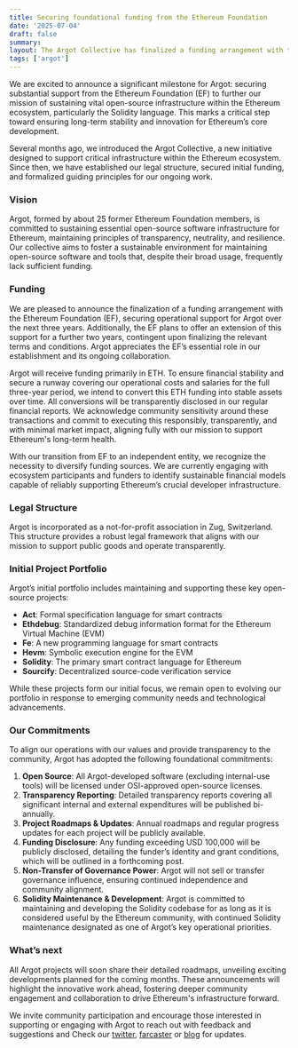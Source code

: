 ```yaml
---
title: Securing foundational funding from the Ethereum Foundation
date: '2025-07-04'
draft: false
summary: 
layout: The Argot Collective has finalized a funding arrangement with the Ethereum Foundation, securing operational support over the next three years, with a pathway to extending support for an additional 2 years.
tags: ['argot']
---
```


We are excited to announce a significant milestone for Argot: securing substantial support from the Ethereum Foundation (EF) to further our mission of sustaining vital open-source infrastructure within the Ethereum ecosystem, particularly the Solidity language. This marks a critical step toward ensuring long-term stability and innovation for Ethereum’s core development.

Several months ago, we introduced the Argot Collective, a new initiative designed to support critical infrastructure within the Ethereum ecosystem. Since then, we have established our legal structure, secured initial funding, and formalized guiding principles for our ongoing work.

### Vision
Argot, formed by about 25 former Ethereum Foundation members, is committed to sustaining essential open-source software infrastructure for Ethereum, maintaining principles of transparency, neutrality, and resilience. Our collective aims to foster a sustainable environment for maintaining open-source software and tools that, despite their broad usage, frequently lack sufficient funding.

### Funding
We are pleased to announce the finalization of a funding arrangement with the Ethereum Foundation (EF), securing operational support for Argot over the next three years. Additionally, the EF plans to offer an extension of this support for a further two years, contingent upon finalizing the relevant terms and conditions. Argot appreciates the EF’s essential role in our establishment and its ongoing collaboration.

Argot will receive funding primarily in ETH. To ensure financial stability and secure a runway covering our operational costs and salaries for the full three-year period, we intend to convert this ETH funding into stable assets over time. All conversions will be transparently disclosed in our regular financial reports. We acknowledge community sensitivity around these transactions and commit to executing this responsibly, transparently, and with minimal market impact, aligning fully with our mission to support Ethereum's long-term health.

With our transition from EF to an independent entity, we recognize the necessity to diversify funding sources. We are currently engaging with ecosystem participants and funders to identify sustainable financial models capable of reliably supporting Ethereum’s crucial developer infrastructure.

### Legal Structure
Argot is incorporated as a not-for-profit association in Zug, Switzerland. This structure provides a robust legal framework that aligns with our mission to support public goods and operate transparently.

### Initial Project Portfolio
Argot’s initial portfolio includes maintaining and supporting these key open-source projects:

- **Act**: Formal specification language for smart contracts
- **Ethdebug**: Standardized debug information format for the Ethereum Virtual Machine (EVM)
- **Fe**: A new programming language for smart contracts
- **Hevm**: Symbolic execution engine for the EVM
- **Solidity**: The primary smart contract language for Ethereum
- **Sourcify**: Decentralized source-code verification service

While these projects form our initial focus, we remain open to evolving our portfolio in response to emerging community needs and technological advancements.

### Our Commitments
To align our operations with our values and provide transparency to the community, Argot has adopted the following foundational commitments:

1. **Open Source**: All Argot-developed software (excluding internal-use tools) will be licensed under OSI-approved open-source licenses.
2. **Transparency Reporting**: Detailed transparency reports covering all significant internal and external expenditures will be published bi-annually.
3. **Project Roadmaps & Updates**: Annual roadmaps and regular progress updates for each project will be publicly available.
4. **Funding Disclosure**: Any funding exceeding USD 100,000 will be publicly disclosed, detailing the funder’s identity and grant conditions, which will be outlined in a forthcoming post.
5. **Non-Transfer of Governance Power**: Argot will not sell or transfer governance influence, ensuring continued independence and community alignment.
6. **Solidity Maintenance & Development**: Argot is committed to maintaining and developing the Solidity codebase for as long as it is considered useful by the Ethereum community, with continued Solidity maintenance designated as one of Argot’s key operational priorities.

### What’s next
All Argot projects will soon share their detailed roadmaps, unveiling exciting developments planned for the coming months. These announcements will highlight the innovative work ahead, fostering deeper community engagement and collaboration to drive Ethereum's infrastructure forward.

We invite community participation and encourage those interested in supporting or engaging with Argot to reach out with feedback and suggestions and Check our [twitter](https://twitter.com/argotorg), [farcaster](https://warpcast.com/argotorg) or [blog](https://argot.org/blog) for updates.
